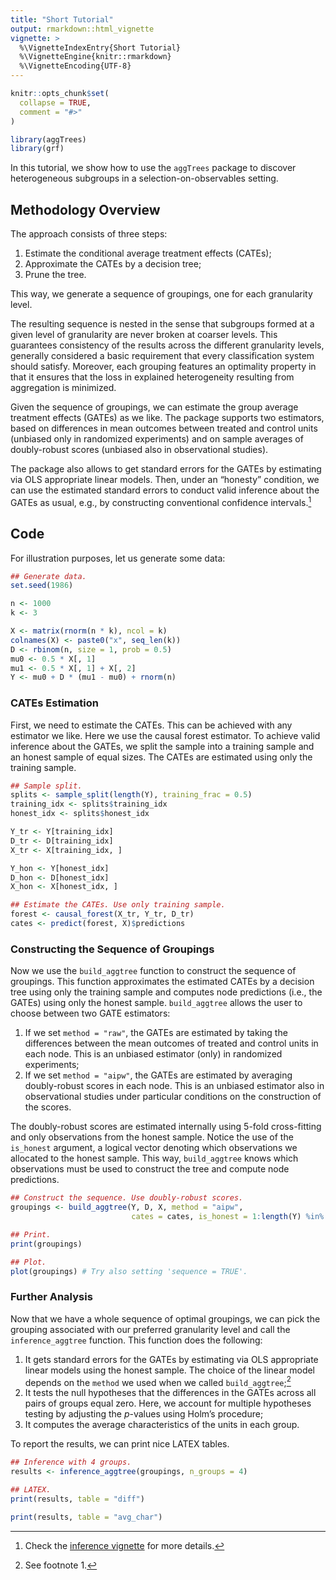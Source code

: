 ```yaml
---
title: "Short Tutorial"
output: rmarkdown::html_vignette
vignette: >
  %\VignetteIndexEntry{Short Tutorial}
  %\VignetteEngine{knitr::rmarkdown}
  %\VignetteEncoding{UTF-8}
---
```


```r
knitr::opts_chunk$set(
  collapse = TRUE,
  comment = "#>"
)

library(aggTrees)
library(grf)
```

In this tutorial, we show how to use the `aggTrees` package to discover heterogeneous subgroups in a selection-on-observables setting. 

## Methodology Overview
The approach consists of three steps:

1. Estimate the conditional average treatment effects (CATEs);
2. Approximate the CATEs by a decision tree;
3. Prune the tree.

This way, we generate a sequence of groupings, one for each granularity level. 

The resulting sequence is nested in the sense that subgroups formed at a given level of granularity are never broken at coarser levels. This guarantees consistency of the results across the different granularity levels, generally considered a basic requirement that every classification system should satisfy. Moreover, each grouping features an optimality property in that it ensures that the loss in
explained heterogeneity resulting from aggregation is minimized.

Given the sequence of groupings, we can estimate the group average treatment effects (GATEs) as we like. The package supports two estimators, based on differences in mean outcomes between treated and control units (unbiased only in randomized experiments) and on sample averages of doubly-robust scores (unbiased also in observational studies). 

The package also allows to get standard errors for the GATEs by estimating via OLS appropriate linear models. Then, under an "honesty" condition, we can use the estimated standard errors to conduct valid inference about the GATEs as usual, e.g., by constructing conventional confidence intervals.[^1]

## Code
For illustration purposes, let us generate some data:

```r
## Generate data.
set.seed(1986)

n <- 1000
k <- 3

X <- matrix(rnorm(n * k), ncol = k)
colnames(X) <- paste0("x", seq_len(k))
D <- rbinom(n, size = 1, prob = 0.5)
mu0 <- 0.5 * X[, 1]
mu1 <- 0.5 * X[, 1] + X[, 2]
Y <- mu0 + D * (mu1 - mu0) + rnorm(n)
```

### CATEs Estimation
First, we need to estimate the CATEs. This can be achieved with any estimator we like. Here we use the causal forest estimator. To achieve valid inference about the GATEs, we split the sample into a training sample and an honest sample of equal sizes. The CATEs are estimated using only the training sample.

```r
## Sample split.
splits <- sample_split(length(Y), training_frac = 0.5)
training_idx <- splits$training_idx
honest_idx <- splits$honest_idx

Y_tr <- Y[training_idx]
D_tr <- D[training_idx]
X_tr <- X[training_idx, ]

Y_hon <- Y[honest_idx]
D_hon <- D[honest_idx]
X_hon <- X[honest_idx, ]

## Estimate the CATEs. Use only training sample.
forest <- causal_forest(X_tr, Y_tr, D_tr) 
cates <- predict(forest, X)$predictions
```

### Constructing the Sequence of Groupings
Now we use the `build_aggtree` function to construct the sequence of groupings. This function approximates the estimated CATEs by a decision tree using only the training sample and computes node predictions (i.e., the GATEs) using only the honest sample. `build_aggtree` allows the user to choose between two GATE estimators:

1. If we set `method = "raw"`, the GATEs are estimated by taking the differences between the mean outcomes of treated and control units in each node. This is an unbiased estimator (only) in randomized experiments;
2. If we set `method = "aipw"`, the GATEs are estimated by averaging doubly-robust scores in each node. This is an unbiased estimator also in observational studies under particular conditions on the construction of the scores.

The doubly-robust scores are estimated internally using 5-fold cross-fitting and only observations from the honest sample. Notice the use of the `is_honest` argument, a logical vector denoting which observations we allocated to the honest sample. This way, `build_aggtree` knows which observations must be used to construct the tree and compute node predictions. 

```r
## Construct the sequence. Use doubly-robust scores.
groupings <- build_aggtree(Y, D, X, method = "aipw", 
                           cates = cates, is_honest = 1:length(Y) %in% honest_idx)

## Print.
print(groupings)

## Plot.
plot(groupings) # Try also setting 'sequence = TRUE'.
```

### Further Analysis
Now that we have a whole sequence of optimal groupings, we can pick the grouping associated with our preferred granularity level and call the `inference_aggtree` function. This function does the following:

1. It gets standard errors for the GATEs by estimating via OLS appropriate linear models using the honest sample. The choice of the linear model depends on the `method` we used when we called `build_aggtree`;[^2]
2. It tests the null hypotheses that the differences in the GATEs across all pairs of groups equal zero. Here, we account for multiple hypotheses testing by adjusting the $p$-values using Holm's procedure;
3. It computes the average characteristics of the units in each group.

To report the results, we can print nice LATEX tables.

```r
## Inference with 4 groups.
results <- inference_aggtree(groupings, n_groups = 4)

## LATEX.
print(results, table = "diff")

print(results, table = "avg_char")
```

[^1]: Check the [inference vignette](https://riccardo-df.github.io/aggTrees/articles/inference.html) for more details. 
[^2]: See footnote 1.
